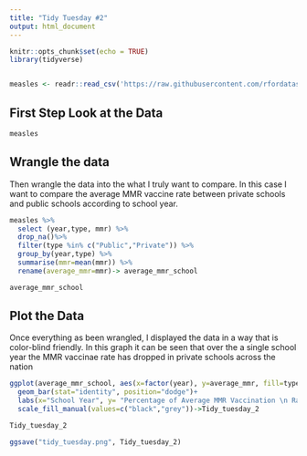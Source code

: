 ```yaml
---
title: "Tidy Tuesday #2"
output: html_document
---
```


```r
knitr::opts_chunk$set(echo = TRUE)
library(tidyverse)


measles <- readr::read_csv('https://raw.githubusercontent.com/rfordatascience/tidytuesday/master/data/2020/2020-02-25/measles.csv')

```

## First Step Look at the Data



```r
measles
```

## Wrangle the data

Then wrangle the data into the what I truly want to compare. In this case I want to compare the average MMR vaccine rate between private schools and public schools according to school year.

```r
measles %>%
  select (year,type, mmr) %>%
  drop_na()%>%
  filter(type %in% c("Public","Private")) %>%
  group_by(year,type) %>%
  summarise(mmr=mean(mmr)) %>%
  rename(average_mmr=mmr)-> average_mmr_school

average_mmr_school
```
## Plot the Data

Once everything as been wrangled, I displayed the data in a way that is color-blind friendly. In this graph it can be seen that over the a single school year the MMR vaccinae rate has dropped in private schools across the nation

```r
ggplot(average_mmr_school, aes(x=factor(year), y=average_mmr, fill=type))+
  geom_bar(stat="identity", position="dodge")+
  labs(x="School Year", y= "Percentage of Average MMR Vaccination \n Rate ", title = "Percentage National MMR Vaccination Rate \n per School Year In the United States",fill= "School Type")+
  scale_fill_manual(values=c("black","grey"))->Tidy_tuesday_2

Tidy_tuesday_2
```

```r
ggsave("tidy_tuesday.png", Tidy_tuesday_2)
```
